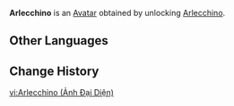{{About|the Avatar|the playable character|Arlecchino}}
{{Avatar Infobox
|title    = Arlecchino
|id       = 8000
|image    = Arlecchino Avatar.png
|type     = Character
|features = Arlecchino
|obtain   = Unlock [[Arlecchino]]
}}
'''Arlecchino''' is an [[Avatar]] obtained by unlocking [[Arlecchino]].

==Other Languages==
{{Other Languages|Arlecchino;1#0}}

==Change History==
{{Change History|4.6}}

[[vi:Arlecchino (Ảnh Đại Diện)]]